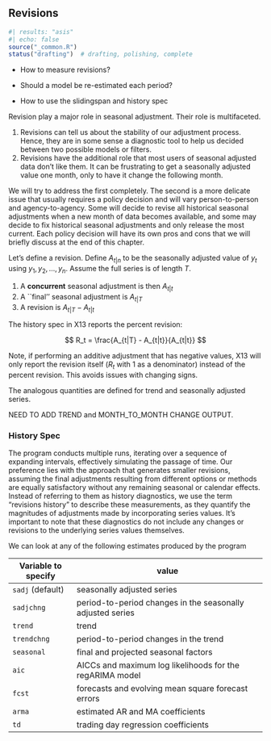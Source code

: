 ## Revisions {#sec-revisions}

```r
#| results: "asis"
#| echo: false
source("_common.R")
status("drafting")  # drafting, polishing, complete
```

-   How to measure revisions?

-   Should a model be re-estimated each period?

-   How to use the slidingspan and history spec

Revision play a major role in seasonal adjustment.
Their role is multifaceted.

1.  Revisions can tell us about the stability of our adjustment process. Hence, they are in some sense a diagnostic tool to help us decided between two possible models or filters.
2.  Revisions have the additional role that most users of seasonal adjusted data don't like them. It can be frustrating to get a seasonally adjusted value one month, only to have it change the following month.

We will try to address the first completely.
The second is a more delicate issue that usually requires a policy decision and will vary person-to-person and agency-to-agency.
Some will decide to revise all historical seasonal adjustments when a new month of data becomes available, and some may decide to fix historical seasonal adjustments and only release the most current.
Each policy decision will have its own pros and cons that we will briefly discuss at the end of this chapter.

Let's define a revision.
Define $A_{t|n}$ to be the seasonally adjusted value of $y_t$ using $y_1, y_2, \ldots, y_n$.
Assume the full series is of length $T$.

1.  A **concurrent** seasonal adjustment is then $A_{t|t}$
2.  A \`\`final'' seasonal adjustment is $A_{t|T}$
3.  A revision is $A_{t|T} - A_{t|t}$

The history spec in X13 reports the percent revision:

$$
R_t = \frac{A_{t|T} - A_{t|t}}{A_{t|t}}
$$

Note, if performing an additive adjustment that has negative values, X13 will only report the revision itself ($R_t$ with 1 as a denominator) instead of the percent revision.
This avoids issues with changing signs.

The analogous quantities are defined for trend and seasonally adjusted series.

NEED TO ADD TREND and MONTH_TO_MONTH CHANGE OUTPUT.

### History Spec

The program conducts multiple runs, iterating over a sequence of expanding intervals, effectively simulating the passage of time.
Our preference lies with the approach that generates smaller revisions, assuming the final adjustments resulting from different options or methods are equally satisfactory without any remaining seasonal or calendar effects.
Instead of referring to them as history diagnostics, we use the term "revisions history" to describe these measurements, as they quantify the magnitudes of adjustments made by incorporating series values.
It's important to note that these diagnostics do not include any changes or revisions to the underlying series values themselves.

We can look at any of the following estimates produced by the program

| Variable to specify | value                                                      |
|---------------------|------------------------------------------------------------|
| `sadj` (default)    | seasonally adjusted series                                 |
| `sadjchng`          | period-to-period changes in the seasonally adjusted series |
| `trend`             | trend                                                      |
| `trendchng`         | period-to-period changes in the trend                      |
| `seasonal`          | final and projected seasonal factors                       |
| `aic`               | AICCs and maximum log likelihoods for the regARIMA model   |
| `fcst`              | forecasts and evolving mean square forecast errors         |
| `arma`              | estimated AR and MA coefficients                           |
| `td`                | trading day regression coefficients                        |
